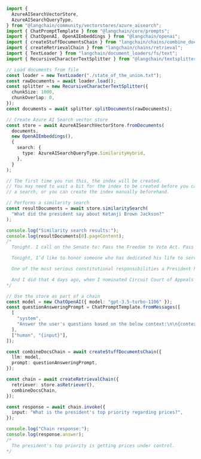 ```typescript
import {
  AzureAISearchVectorStore,
  AzureAISearchQueryType,
} from "@langchain/community/vectorstores/azure_aisearch";
import { ChatPromptTemplate } from "@langchain/core/prompts";
import { ChatOpenAI, OpenAIEmbeddings } from "@langchain/openai";
import { createStuffDocumentsChain } from "langchain/chains/combine_documents";
import { createRetrievalChain } from "langchain/chains/retrieval";
import { TextLoader } from "langchain/document_loaders/fs/text";
import { RecursiveCharacterTextSplitter } from "@langchain/textsplitters";

// Load documents from file
const loader = new TextLoader("./state_of_the_union.txt");
const rawDocuments = await loader.load();
const splitter = new RecursiveCharacterTextSplitter({
  chunkSize: 1000,
  chunkOverlap: 0,
});
const documents = await splitter.splitDocuments(rawDocuments);

// Create Azure AI Search vector store
const store = await AzureAISearchVectorStore.fromDocuments(
  documents,
  new OpenAIEmbeddings(),
  {
    search: {
      type: AzureAISearchQueryType.SimilarityHybrid,
    },
  }
);

// The first time you run this, the index will be created.
// You may need to wait a bit for the index to be created before you can perform
// a search, or you can create the index manually beforehand.

// Performs a similarity search
const resultDocuments = await store.similaritySearch(
  "What did the president say about Ketanji Brown Jackson?"
);

console.log("Similarity search results:");
console.log(resultDocuments[0].pageContent);
/*
  Tonight. I call on the Senate to: Pass the Freedom to Vote Act. Pass the John Lewis Voting Rights Act. And while you’re at it, pass the Disclose Act so Americans can know who is funding our elections. 

  Tonight, I’d like to honor someone who has dedicated his life to serve this country: Justice Stephen Breyer—an Army veteran, Constitutional scholar, and retiring Justice of the United States Supreme Court. Justice Breyer, thank you for your service. 

  One of the most serious constitutional responsibilities a President has is nominating someone to serve on the United States Supreme Court. 

  And I did that 4 days ago, when I nominated Circuit Court of Appeals Judge Ketanji Brown Jackson. One of our nation’s top legal minds, who will continue Justice Breyer’s legacy of excellence.
*/

// Use the store as part of a chain
const model = new ChatOpenAI({ model: "gpt-3.5-turbo-1106" });
const questionAnsweringPrompt = ChatPromptTemplate.fromMessages([
  [
    "system",
    "Answer the user's questions based on the below context:\n\n{context}",
  ],
  ["human", "{input}"],
]);

const combineDocsChain = await createStuffDocumentsChain({
  llm: model,
  prompt: questionAnsweringPrompt,
});

const chain = await createRetrievalChain({
  retriever: store.asRetriever(),
  combineDocsChain,
});

const response = await chain.invoke({
  input: "What is the president's top priority regarding prices?",
});

console.log("Chain response:");
console.log(response.answer);
/*
  The president's top priority is getting prices under control.
*/
```